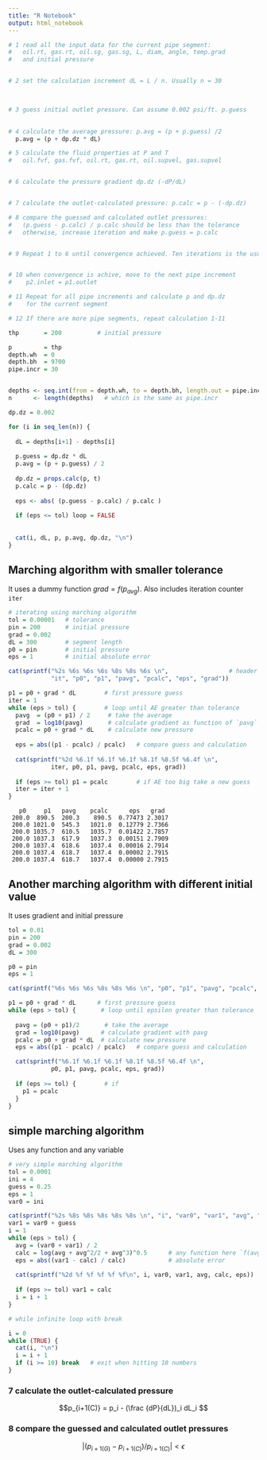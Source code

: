 ```yaml
---
title: "R Notebook"
output: html_notebook
---
```




```r
# 1 read all the input data for the current pipe segment:
#   oil.rt, gas.rt, oil.sg, gas.sg, L, diam, angle, temp.grad
#   and initial pressure


# 2 set the calculation increment dL = L / n. Usually n = 30

  

# 3 guess initial outlet pressure. Can assume 0.002 psi/ft. p.guess
  

# 4 calculate the average pressure: p.avg = (p + p.guess) /2
  p.avg = (p + dp.dz * dL)

# 5 calculate the fluid properties at P and T
#   oil.fvf, gas.fvf, oil.rt, gas.rt, oil.supvel, gas.supvel


# 6 calculate the pressure gradient dp.dz (-dP/dL)


# 7 calculate the outlet-calculated pressure: p.calc = p - (-dp.dz)

# 8 compare the guessed and calculated outlet pressures:
#   (p.guess - p.calc) / p.calc should be less than the tolerance
#   otherwise, increase iteration and make p.guess = p.calc


# 9 Repeat 1 to 6 until convergence achieved. Ten iterations is the usual.


# 10 when convergence is achive, move to the next pipe increment
#    p2.inlet = p1.outlet

# 11 Repeat for all pipe increments and calculate p and dp.dz
#    for the current segment

# 12 If there are more pipe segments, repeat calculation 1-11 

```


```r
thp       = 200          # initial pressure

p         = thp
depth.wh  = 0
depth.bh  = 9700
pipe.incr = 30


depths <- seq.int(from = depth.wh, to = depth.bh, length.out = pipe.incr)
n      <- length(depths)   # which is the same as pipe.incr

dp.dz = 0.002

for (i in seq_len(n)) {
  
  dL = depths[i+1] - depths[i]
  
  p.guess = dp.dz * dL
  p.avg = (p + p.guess) / 2
  
  dp.dz = props.calc(p, t)
  p.calc = p - (dp.dz)
  
  eps <- abs( (p.guess - p.calc) / p.calc )
  
  if (eps <= tol) loop = FALSE
  
  
  cat(i, dL, p, p.avg, dp.dz, "\n")
}

```

## Marching algorithm with smaller tolerance
It uses a dummy function $grad = f(p_{avg})$. Also includes iteration counter `iter`

```r
# iterating using marching algorithm
tol = 0.00001   # tolerance
pin = 200       # initial pressure
grad = 0.002
dL = 300        # segment length
p0 = pin        # initial pressure
eps = 1         # initial absolute error

cat(sprintf("%2s %6s %6s %6s %8s %8s %6s \n",                 # header
            "it", "p0", "p1", "pavg", "pcalc", "eps", "grad"))

p1 = p0 + grad * dL        # first pressure guess
iter = 1
while (eps > tol) {        # loop until AE greater than tolerance
  pavg  = (p0 + p1) / 2     # take the average
  grad  = log10(pavg)       # calculate gradient as function of `pavg`
  pcalc = p0 + grad * dL    # calculate new pressure
  
  eps = abs((p1 - pcalc) / pcalc)   # compare guess and calculation
  
  cat(sprintf("%2d %6.1f %6.1f %6.1f %8.1f %8.5f %6.4f \n", 
            iter, p0, p1, pavg, pcalc, eps, grad))
  
  if (eps >= tol) p1 = pcalc        # if AE too big take a new guess
  iter = iter + 1
} 
```
```
   p0     p1   pavg    pcalc      eps   grad 
 200.0  890.5  200.3    890.5  0.77473 2.3017 
 200.0 1021.0  545.3   1021.0  0.12779 2.7366 
 200.0 1035.7  610.5   1035.7  0.01422 2.7857 
 200.0 1037.3  617.9   1037.3  0.00151 2.7909 
 200.0 1037.4  618.6   1037.4  0.00016 2.7914 
 200.0 1037.4  618.7   1037.4  0.00002 2.7915 
 200.0 1037.4  618.7   1037.4  0.00000 2.7915 

```


## Another marching algorithm with different initial value
It uses gradient and initial pressure
```r
tol = 0.01
pin = 200
grad = 0.002
dL = 300

p0 = pin
eps = 1

cat(sprintf("%6s %6s %6s %8s %8s %6s \n", "p0", "p1", "pavg", "pcalc", "eps", "grad"))

p1 = p0 + grad * dL      # first pressure guess
while (eps > tol) {       # loop until epsilon greater than tolerance
  
  pavg = (p0 + p1)/2       # take the average
  grad = log10(pavg)      # calculate gradient with pavg
  pcalc = p0 + grad * dL  # calculate new pressure
  eps = abs((p1 - pcalc) / pcalc)   # compare guess and calculation

  cat(sprintf("%6.1f %6.1f %6.1f %8.1f %8.5f %6.4f \n", 
            p0, p1, pavg, pcalc, eps, grad))
    
  if (eps >= tol) {        # if 
    p1 = pcalc
  }
} 
```


## simple marching algorithm
Uses any function and any variable
```r
# very simple marching algorithm 
tol = 0.0001
ini = 4
guess = 0.25
eps = 1
var0 = ini

cat(sprintf("%2s %8s %8s %8s %8s %8s \n", "i", "var0", "var1", "avg", "calc", "eps" ))
var1 = var0 + guess
i = 1
while (eps > tol) {
  avg = (var0 + var1) / 2
  calc = log(avg + avg^2/2 + avg^3)^0.5      # any function here `f(avg)`
  eps = abs((var1 - calc) / calc)            # absolute error
  
  cat(sprintf("%2d %f %f %f %f %f\n", i, var0, var1, avg, calc, eps))
  
  if (eps >= tol) var1 = calc
  i = i + 1
}
```



```r

# while infinite loop with break

i = 0
while (TRUE) {
  cat(i, "\n")
  i = i + 1
  if (i >= 10) break   # exit when hitting 10 numbers
}
```





### 7 calculate the outlet-calculated pressure

$$p_{i+1(C)} = p_i - (\frac {dP}{dL})_i dL_i $$

### 8 compare the guessed and calculated outlet pressures

$$| ( p_{i+1(G)} - p_{i+1(C)} ) / p_{i+1(C)} | < \epsilon$$
